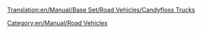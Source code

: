[[Translation:en/Manual/Base Set/Road Vehicles/Candyfloss Trucks]]

{{en/Manual/Base Set/Road Vehicles/RoadVehicle|name     = MightyMover Candyfloss Truck
  |img      = en/Manual/Base Set/Road Vehicles/CandyflossTruck.png
  |price    = £4,797 ($9,594)
  |speed    = 30 mph (48 km/h)
  |annual   = £421 ($842)
  |designed = 1935
  |life     = 15
  |capacity = 17 tonnes of [[en/Manual/Base Set/Cargos/Candyfloss]]
}}
{{en/Manual/Base Set/Road Vehicles/RoadVehicle|name     = Powernaught Candyfloss Truck
  |img      = en/Manual/Base Set/Road Vehicles/CandyflossTruck.png
  |price    = £6,027 ($12,054)
  |speed    = 55 mph (88 km/h)
  |annual   = £787 ($1,574)
  |designed = 1976
  |life     = 15
  |capacity = 19 tonnes of [[en/Manual/Base Set/Cargos/Candyfloss]]
}}
{{en/Manual/Base Set/Road Vehicles/RoadVehicle|name     = Wizzowow Candyfloss Truck
  |img      = en/Manual/Base Set/Road Vehicles/CandyflossTruck.png
  |price    = £6,437 ($12,874)
  |speed    = 70 mph (112 km/h)
  |annual   = £1,125 ($2,250)
  |designed = 2013
  |life     = 15
  |capacity = 22 tonnes of [[en/Manual/Base Set/Cargos/Candyfloss]]
}}
[[Category:en/Manual/Road Vehicles]]